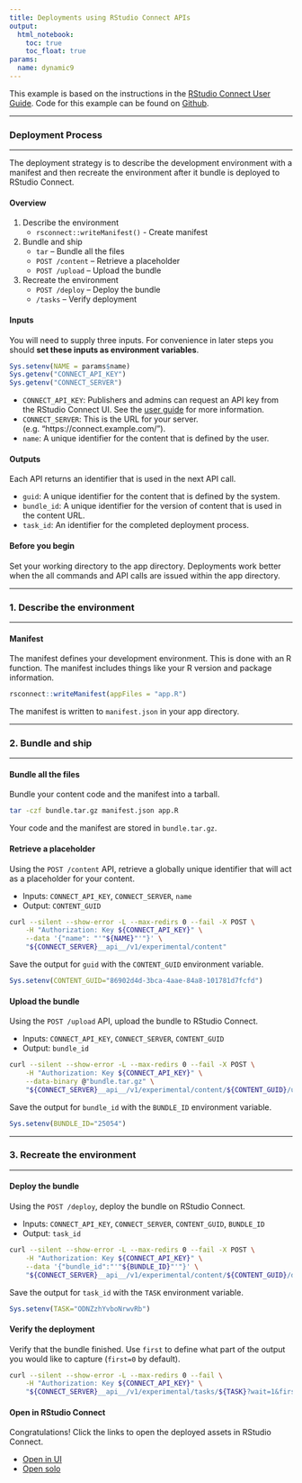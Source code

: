 ```yaml
---
title: Deployments using RStudio Connect APIs
output: 
  html_notebook:
    toc: true
    toc_float: true
params:
  name: dynamic9
---
```


This example is based on the instructions in the [RStudio Connect User Guide](https://docs.rstudio.com/connect/user/cookbook.html#cookbook-deploying). Code for this example can be found on [Github](https://github.com/nwstephens/connect-api).

***

### Deployment Process

***

The deployment strategy is to describe the development environment with a manifest and then recreate the environment after it bundle is deployed to RStudio Connect.


#### Overview

1. Describe the environment
    * `rsconnect::writeManifest()` - Create manifest
2. Bundle and ship
    * `tar` -- Bundle all the files
    * `POST /content` -- Retrieve a placeholder
    * `POST /upload` -- Upload the bundle 
3. Recreate the environment
    * `POST /deploy` -- Deploy the bundle
    * `/tasks` -- Verify deployment

#### Inputs

You will need to supply three inputs. For convenience in later steps you should **set these inputs as environment variables**.

```r
Sys.setenv(NAME = params$name)
Sys.getenv("CONNECT_API_KEY")
Sys.getenv("CONNECT_SERVER")
```

* `CONNECT_API_KEY`: Publishers and admins can request an API key from the RStudio Connect UI. See the [user guide](https://docs.rstudio.com/connect/user/cookbook.html#cookbook-configuring-your-scripts) for more information. 
* `CONNECT_SERVER`: This is the URL for your server. (e.g. "https://connect.example.com/").
* `name`: A unique identifier for the content that is defined by the user.

#### Outputs

Each API returns an identifier that is used in the next API call.

* `guid`: A unique identifier for the content that is defined by the system.
* `bundle_id`: A unique identifier for the version of content that is used in the content URL.
* `task_id`: An identifier for the completed deployment process.

#### Before you begin

Set your working directory to the app directory. Deployments work better when the all commands and API calls are issued within the app directory.

***

### 1. Describe the environment

***

#### Manifest

The manifest defines your development environment. This is done with an R function. The manifest includes things like your R version and package information.

```r
rsconnect::writeManifest(appFiles = "app.R")
```

The manifest is written to `manifest.json` in your app directory.

***

### 2. Bundle and ship

***

#### Bundle all the files

Bundle your content code and the manifest into a tarball.

```bash
tar -czf bundle.tar.gz manifest.json app.R
```

Your code and the manifest are stored in `bundle.tar.gz`.

#### Retrieve a placeholder

Using the `POST /content` API, retrieve a globally unique identifier that will act as a placeholder for your content.

* Inputs: `CONNECT_API_KEY`, `CONNECT_SERVER`, `name`
* Output: `CONTENT_GUID`

```bash
curl --silent --show-error -L --max-redirs 0 --fail -X POST \
    -H "Authorization: Key ${CONNECT_API_KEY}" \
    --data '{"name": "'"${NAME}"'"}' \
    "${CONNECT_SERVER}__api__/v1/experimental/content"
```

Save the output for `guid` with the `CONTENT_GUID` environment variable.

```r
Sys.setenv(CONTENT_GUID="86902d4d-3bca-4aae-84a8-101781d7fcfd")
```

#### Upload the bundle

Using the `POST /upload` API, upload the bundle to RStudio Connect.

* Inputs: `CONNECT_API_KEY`, `CONNECT_SERVER`, `CONTENT_GUID`
* Output: `bundle_id`

```bash
curl --silent --show-error -L --max-redirs 0 --fail -X POST \
    -H "Authorization: Key ${CONNECT_API_KEY}" \
    --data-binary @"bundle.tar.gz" \
    "${CONNECT_SERVER}__api__/v1/experimental/content/${CONTENT_GUID}/upload"
```

Save the output for `bundle_id` with the `BUNDLE_ID` environment variable.

```r
Sys.setenv(BUNDLE_ID="25054")
```

***

### 3. Recreate the environment

***

#### Deploy the bundle

Using the `POST /deploy`, deploy the bundle on RStudio Connect.

* Inputs: `CONNECT_API_KEY`, `CONNECT_SERVER`, `CONTENT_GUID`, `BUNDLE_ID`
* Output: `task_id`

```bash
curl --silent --show-error -L --max-redirs 0 --fail -X POST \
    -H "Authorization: Key ${CONNECT_API_KEY}" \
    --data '{"bundle_id":"'"${BUNDLE_ID}"'"}' \
    "${CONNECT_SERVER}__api__/v1/experimental/content/${CONTENT_GUID}/deploy"
```

Save the output for `task_id` with the `TASK` environment variable.

```r
Sys.setenv(TASK="ODNZzhYvboNrwvRb")
```

#### Verify the deployment

Verify that the bundle finished. Use `first` to define what part of the output you would like to capture (`first=0` by default).

```bash
curl --silent --show-error -L --max-redirs 0 --fail \
    -H "Authorization: Key ${CONNECT_API_KEY}" \
    "${CONNECT_SERVER}__api__/v1/experimental/tasks/${TASK}?wait=1&first=0"
```

#### Open in RStudio Connect

Congratulations! Click the links to open the deployed assets in RStudio Connect.

* [Open in UI](`r paste0(Sys.getenv("CONNECT_SERVER"), "connect/#/apps/", Sys.getenv("CONTENT_GUID"))`)
* [Open solo](`r paste0(Sys.getenv("CONNECT_SERVER"), "content/", Sys.getenv("CONTENT_GUID"))`)


